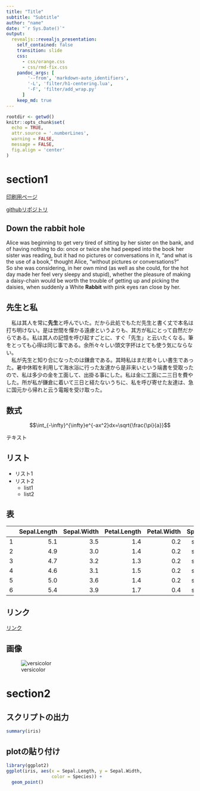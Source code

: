 ```yaml
---
title: "Title"
subtitle: "Subtitle"
author: "name"
date: "`r Sys.Date()`"
output:
  revealjs::revealjs_presentation:
    self_contained: false
    transition: slide
    css:
      - css/orange.css
      - css/rmd-fix.css
    pandoc_args: [
        '--from', 'markdown-auto_identifiers',
        '-L', 'filter/h1-centering.lua',
        '-F', 'filter/add_wrap.py'
      ]
    keep_md: true
---
```


```r
rootdir <- getwd()
knitr::opts_chunk$set(
  echo = TRUE,
  attr.source = '.numberLines',
  warning = FALSE,
  message = FALSE,
  fig.align = 'center'
)
```

# section1

[印刷用ページ](?print-pdf)

[githubリポジトリ](https://github.com/bayashi-cl/revealjs-custom)

## Down the rabbit hole

Alice was beginning to get very tired of sitting by her sister on the bank, and of having nothing to do: once or twice she had peeped into the book her sister was reading, but it had no pictures or conversations in it, “and what is the use of a book,” thought Alice, “without pictures or conversations?”  
So she was considering, in her own mind (as well as she could, for the hot day made her feel very sleepy and stupid), whether the pleasure of making a daisy-chain would be worth the trouble of getting up and picking the daisies, when suddenly a White **Rabbit** with pink eyes ran close by her.

## 先生と私

　私は其人を常に**先生**と呼んでいた。だから此処でもただ先生と書く丈で本名は打ち明けない。是は世間を憚かる遠慮というよりも、其方が私にとって自然だからである。私は其人の記憶を呼び起すごとに、すぐ「先生」と云いたくなる。筆をとっても心得は同じ事である。余所々々しい頭文字抔はとても使う気にならない。  
　私が先生と知り合になったのは鎌倉である。其時私はまだ若々しい書生であった。暑中休暇を利用して海水浴に行った友達から是非来いという端書を受取ったので、私は多少の金を工面して、出掛る事にした。私は金に工面に二三日を費やした。所が私が鎌倉に着いて三日と経たないうちに、私を呼び寄せた友達は、急に国元から帰れと云う電報を受け取った。

## 数式

$$\int_{-\infty}^{\infty}e^{-ax^2}dx=\sqrt{\frac{\pi}{a}}$$

テキスト

## リスト

- リスト1
- リスト2
  * list1
  * list2

## 表

|    |Sepal.Length|Sepal.Width|Petal.Length|Petal.Width|Species|
|:---|-----------:|----------:|-----------:|----------:|------:|
|1   |         5.1|        3.5|         1.4|        0.2| setosa|
|2   |         4.9|        3.0|         1.4|        0.2| setosa|
|3   |         4.7|        3.2|         1.3|        0.2| setosa|
|4   |         4.6|        3.1|         1.5|        0.2| setosa|
|5   |         5.0|        3.6|         1.4|        0.2| setosa|
|6   |         5.4|        3.9|         1.7|        0.4| setosa|

## リンク

[リンク](https://en.wikipedia.org/wiki/Iris_flower_data_set)

## 画像

![versicolor](img\Iris_versicolor_3.jpg)

# section2

## スクリプトの出力

```r
summary(iris)
```

## plotの貼り付け

```r
library(ggplot2)
ggplot(iris, aes(x = Sepal.Length, y = Sepal.Width,
                 color = Species)) +
  geom_point()
```
